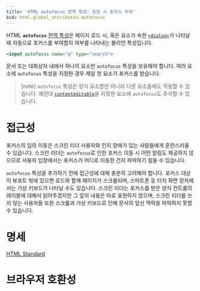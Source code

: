 ```yaml
---
title: 'HTML autofocus 전역 특성: 등장 시 포커스 부여'
bcd: html.global_attributes.autofocus
---
```


HTML **`autofocus`** [전역 특성](.)은 페이지 로드 시, 혹은 요소가 속한 [`<dialog>`](../Element/dialog)가 나타날 때 자동으로 포커스를 부여할지 여부를 나타내는 불리언 특성입니다.

```html
<input autofocus name="q" type="search">
```

문서 또는 대화상자 내에서 하나의 요소만 `autofocus` 특성을 보유해야 합니다. 여러 요소에 `autofocus` 특성을 지정한 경우 제일 첫 요소가 포커스를 받습니다.

> [note] `autofocus` 특성은 양식 요소뿐만 아니라 다른 요소들에도 적용할 수 있습니다. 예컨대 [`contenteditable`](./contenteditable)을 지정한 요소에 `autofocus`도 추가할 수 있습니다.

# 접근성

포커스의 임의 이동은 스크린 리더 사용자와 인지 장애가 있는 사람들에게 혼란스러울 수 있습니다. 스크린 리더는 `autofocus`로 인한 포커스 이동 시 어떤 알림도 제공하지 않으므로 사용자 입장에서는 포커스가 어디로 이동한 건지 파악하기 힘들 수 있습니다.

`autofocus` 특성을 추가하기 전에 접근성에 대해 충분히 고려해야 합니다. 포커스 대상이 뷰포트 밖에 있으면 로드와 함께 페이지가 스크롤되며, 스마트폰 등 터치 화면 장치에서는 가상 키보드가 나타날 수도 있습니다. 스크린 리더는 포커스를 받은 양식 컨트롤의 레이블에 대해서 읽어주겠지만 그 앞의 내용은 따로 표현하지 않으며, 스크린 리더를 쓰지 않는 사용자들 또한 스크롤과 가상 키보드로 인해 문서의 앞선 맥락을 파악하지 못할 수 있습니다.

# 명세

[HTML Standard](https://html.spec.whatwg.org/multipage/interaction.html#dom-fe-autofocus)

# 브라우저 호환성

<BrowserCompat data={props.bcd} />
